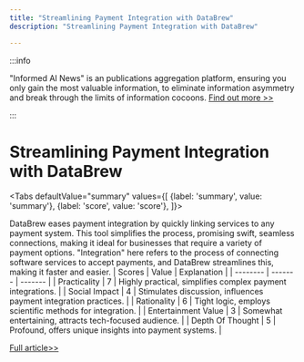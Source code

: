 ```yaml
---
title: "Streamlining Payment Integration with DataBrew"
description: "Streamlining Payment Integration with DataBrew"

---
```



:::info

"Informed AI News" is an publications aggregation platform, ensuring you only gain the most valuable information, to eliminate information asymmetry and break through the limits of information cocoons.  [Find out more >>](/)

:::

# Streamlining Payment Integration with DataBrew


<Tabs
	defaultValue="summary"
	values={[
	{label: 'summary', value: 'summary'},
	{label: 'score', value: 'score'},
]}>
<TabItem value="summary">


DataBrew eases payment integration by quickly linking services to any payment system. This tool simplifies the process, promising swift, seamless connections, making it ideal for businesses that require a variety of payment options. "Integration" here refers to the process of connecting software services to accept payments, and DataBrew streamlines this, making it faster and easier.
</TabItem>
<TabItem value="score">
	| Scores     | Value   | Explanation |
	| -------- | ------- | ------- |
	| Practicality  | 7    | Highly practical, simplifies complex payment integrations.    |
	| Social Impact | 4     | Stimulates discussion, influences payment integration practices.    |
	| Rationality    | 6    | Tight logic, employs scientific methods for integration.    |
	| Entertainment Value    | 3    | Somewhat entertaining, attracts tech-focused audience.    |
	| Depth Of Thought    | 5    | Profound, offers unique insights into payment systems.    |
</TabItem>
</Tabs>

[Full article>>](https://www.producthunt.com/posts/databrew-2)
